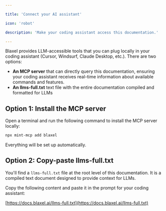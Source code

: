 ```yaml
---

title: 'Connect your AI assistant'

icon: 'robot'

description: 'Make your coding assistant access this documentation.'

---
```


Blaxel provides LLM-accessible tools that you can plug locally in your coding assistant (Cursor, Windsurf, Claude Desktop, etc.). There are two options:

- **An MCP server** that can directly query this documentation, ensuring your coding assistant receives real-time information about available commands and features.
- **An llms-full.txt** text file with the entire documentation compiled and formatted for LLMs

## Option 1: Install the MCP server

Open a terminal and run the following command to install the MCP server locally:

```bash
npx mint-mcp add blaxel
```

Everything will be set up automatically.

## Option 2: Copy-paste llms-full.txt

You'll find a `llms-full.txt` file at the root level of this documentation. It is a compiled text document designed to provide context for LLMs. 

Copy the following content and paste it in the prompt for your coding assistant:

[https://docs.blaxel.ai/llms-full.txt](https://docs.blaxel.ai/llms-full.txt)